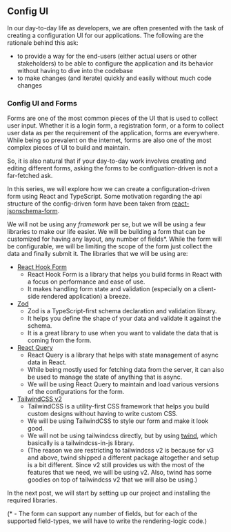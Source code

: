 ## Config UI

In our day-to-day life as developers, we are often presented with the task of creating a configuration UI for our applications.
The following are the rationale behind this ask:

- to provide a way for the end-users (either actual users or other stakeholders) to be able to configure the application and its behavior without having to dive into the codebase
- to make changes (and iterate) quickly and easily without much code changes

### Config UI and Forms

Forms are one of the most common pieces of the UI that is used to collect user input. Whether it is a login form, a registration form,
or a form to collect user data as per the requirement of the application, forms are everywhere. While being so prevalent on the internet,
forms are also one of the most complex pieces of UI to build and maintain.

So, it is also natural that if your day-to-day work involves creating and editing different forms, asking the forms to be configuation-driven is not a far-fetched ask.

In this series, we will explore how we can create a configuration-driven form using React and TypeScript.
Some motivation regarding the api structure of the config-driven form have been taken from [react-jsonschema-form](https://github.com/rjsf-team/react-jsonschema-form).

We will not be using any _framework_ per se, but we will be using a few libraries to make our life easier.
We will be building a form that can be customized for having any layout, any number of fields\*. While the form will be configurable,
we will be limiting the scope of the form just collect the data and finally submit it.
The libraries that we will be using are:

- [React Hook Form](https://react-hook-form.com/)
  - React Hook Form is a library that helps you build forms in React with a focus on performance and ease of use.
  - It makes handling form state and validation (especially on a client-side rendered application) a breeze.
- [Zod](https://zod.dev/)
  - Zod is a TypeScript-first schema declaration and validation library.
  - It helps you define the shape of your data and validate it against the schema.
  - It is a great library to use when you want to validate the data that is coming from the form.
- [React Query](https://tanstack.com/query/latest/docs/framework/react/overview)
  - React Query is a library that helps with state management of async data in React.
  - While being mostly used for fetching data from the server, it can also be used to manage the state of anything that is async.
  - We will be using React Query to maintain and load various versions of the configurations for the form.
- [TailwindCSS v2](https://v2.tailwindcss.com/)
  - TailwindCSS is a utility-first CSS framework that helps you build custom designs without having to write custom CSS.
  - We will be using TailwindCSS to style our form and make it look good.
  - We will not be using tailwindcss directly, but by using [twind](https://twind.dev/handbook/introduction.html), which
    basically is a tailwindcss-in-js library.
  - (The reason we are restricting to tailwindcss v2 is because for v3 and above, twind shipped a different package altogether and setup is a bit different.
    Since v2 still provides us with the most of the features that we need, we will be using v2. Also, twind has some goodies on top of tailwindcss v2 that we
    will also be using.)

In the next post, we will start by setting up our project and installing the required libraries.

(\* - The form can support any number of fields, but for each of the supported field-types, we will have to write the rendering-logic code.)
